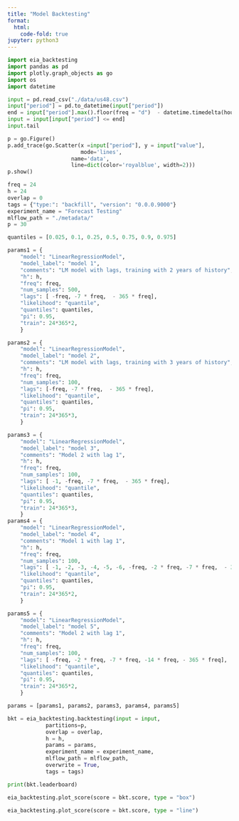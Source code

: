 ```yaml
---
title: "Model Backtesting"
format:
  html:
    code-fold: true
jupyter: python3
---
```



```python
import eia_backtesting
import pandas as pd
import plotly.graph_objects as go
import os
import datetime
```


```python
input = pd.read_csv("./data/us48.csv")
input["period"] = pd.to_datetime(input["period"])
end = input["period"].max().floor(freq = "d")  - datetime.timedelta(hours = 1)
input = input[input["period"] <= end]
input.tail

```


```python
p = go.Figure()
p.add_trace(go.Scatter(x =input["period"], y = input["value"],
                       mode='lines',
                    name='data',
                    line=dict(color='royalblue', width=2)))
p.show()
```


```python
freq = 24
h = 24
overlap = 0
tags = {"type:": "backfill", "version": "0.0.0.9000"}
experiment_name = "Forecast Testing"
mlflow_path = "./metadata/"
p = 30

quantiles = [0.025, 0.1, 0.25, 0.5, 0.75, 0.9, 0.975]

params1 = {
    "model": "LinearRegressionModel",
    "model_label": "model 1",
    "comments": "LM model with lags, training with 2 years of history",
    "h": h,
    "freq": freq,
    "num_samples": 500,
    "lags": [ -freq, -7 * freq,  - 365 * freq],
    "likelihood": "quantile",
    "quantiles": quantiles,
    "pi": 0.95,
    "train": 24*365*2,
    }

params2 = {
    "model": "LinearRegressionModel",
    "model_label": "model 2",
    "comments": "LM model with lags, training with 3 years of history",
    "h": h,
    "freq": freq,
    "num_samples": 100,
    "lags": [-freq, -7 * freq,  - 365 * freq],
    "likelihood": "quantile",
    "quantiles": quantiles,
    "pi": 0.95,
    "train": 24*365*3,
    }

params3 = {
    "model": "LinearRegressionModel",
    "model_label": "model 3",
    "comments": "Model 2 with lag 1",
    "h": h,
    "freq": freq,
    "num_samples": 100,
    "lags": [ -1, -freq, -7 * freq,  - 365 * freq],
    "likelihood": "quantile",
    "quantiles": quantiles,
    "pi": 0.95,
    "train": 24*365*3,
    }
params4 = {
    "model": "LinearRegressionModel",
    "model_label": "model 4",
    "comments": "Model 1 with lag 1",
    "h": h,
    "freq": freq,
    "num_samples": 100,
    "lags": [ -1, -2, -3, -4, -5, -6, -freq, -2 * freq, -7 * freq,  - 365 * freq],
    "likelihood": "quantile",
    "quantiles": quantiles,
    "pi": 0.95,
    "train": 24*365*2,
    }

params5 = {
    "model": "LinearRegressionModel",
    "model_label": "model 5",
    "comments": "Model 2 with lag 1",
    "h": h,
    "freq": freq,
    "num_samples": 100,
    "lags": [ -freq, -2 * freq, -7 * freq, -14 * freq, - 365 * freq],
    "likelihood": "quantile",
    "quantiles": quantiles,
    "pi": 0.95,
    "train": 24*365*2,
    }

params = [params1, params2, params3, params4, params5]
```



```python
bkt = eia_backtesting.backtesting(input = input, 
            partitions=p, 
            overlap = overlap, 
            h = h, 
            params = params,
            experiment_name = experiment_name,
            mlflow_path = mlflow_path,
            overwrite = True,
            tags = tags)


```

```python

print(bkt.leaderboard)
```

```python
eia_backtesting.plot_score(score = bkt.score, type = "box")
```


```python
eia_backtesting.plot_score(score = bkt.score, type = "line")
```


